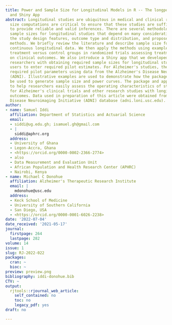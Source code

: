 ```yaml
---
title: Power and Sample Size for Longitudinal Models in R -- The longpower Package
  and Shiny App
abstract: Longitudinal studies are ubiquitous in medical and clinical research. Sample
  size computations are critical to ensure that these studies are sufficiently powered
  to provide reliable and valid inferences. There are several methodologies for calculating
  sample sizes for longitudinal studies that depend on many considerations including
  the study design features, outcome type and distribution, and proposed analytical
  methods. We briefly review the literature and describe sample size formulas for
  continuous longitudinal data. We then apply the methods using example studies comparing
  treatment versus control groups in randomized trials assessing treatment effect
  on clinical outcomes. We also introduce a Shiny app that we developed to assist
  researchers with obtaining required sample sizes for longitudinal studies by allowing
  users to enter required pilot estimates. For Alzheimer's studies, the app can estimate
  required pilot parameters using data from the Alzheimer's Disease Neuroimaging Initiative
  (ADNI). Illustrative examples are used to demonstrate how the package and app can
  be used to generate sample size and power curves. The package and app are designed
  to help researchers easily assess the operating characteristics of study designs
  for Alzheimer's clinical trials and other research studies with longitudinal continuous
  outcomes. Data used in preparation of this article were obtained from the Alzheimer's
  Disease Neuroimaging Initiative (ADNI) database (adni.loni.usc.edu).
author:
- name: Samuel Iddi
  affiliation: Department of Statistics and Actuarial Science
  email:
  - siddi@ug.edu.gh; isamuel.gh@gmail.com
  - |
    siddi@aphrc.org
  address:
  - University of Ghana
  - Legon-Accra, Ghana
  - <https://orcid.org/0000-0002-2366-2774>
  - also
  - Data Measurement and Evaluation Unit
  - African Population and Health Research Center (APHRC)
  - Nairobi, Kenya
- name: Michael C Donohue
  affiliation: Alzheimer's Therapeutic Research Institute
  email: |
    mdonohue@usc.edu
  address:
  - Keck School of Medicine
  - University of Southern California
  - San Diego, USA
  - <https://orcid.org/0000-0001-6026-2238>
date: '2022-07-04'
date_received: '2021-05-17'
journal:
  firstpage: 264
  lastpage: 282
volume: 14
issue: 1
slug: RJ-2022-022
packages:
  cran: ~
  bioc: ~
preview: preview.png
bibliography: iddi-donohue.bib
CTV: ~
output:
  rjtools::rjournal_web_article:
    self_contained: no
    toc: no
    legacy_pdf: yes
draft: no

---
```

